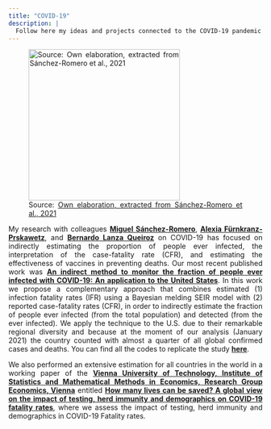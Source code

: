 ```yaml
---
title: "COVID-19"
description: |
  Follow here my ideas and projects connected to the COVID-19 pandemic
---
```


![Source: 
[Own elaboration, extracted from Sánchez-Romero et al., 2021](https://journals.plos.org/plosone/article?id=10.1371/journal.pone.0245845)](covid1.png){width=300}


<style>
body {
text-align: justify}
</style>

My research with colleagues [**Miguel Sánchez-Romero**](https://www.oeaw.ac.at/vid/people/staff/miguel-sanchez-romero), [**Alexia Fürnkranz-Prskawetz**](https://www.oeaw.ac.at/vid/people/staff/alexia-fuernkranz-prskawetz), and [**Bernardo Lanza Queiroz**](https://docentes.face.ufmg.br/lanza/) on COVID-19 has focused on indirectly estimating the proportion of people ever infected, the interpretation of the case-fatality rate (CFR), and estimating the effectiveness of vaccines in preventing deaths. Our most recent published work was [**An indirect method to monitor the fraction of people ever infected with COVID-19: An application to the United States**](https://journals.plos.org/plosone/article?id=10.1371/journal.pone.0245845). In this work we propose a complementary approach that combines estimated (1) infection fatality rates (IFR) using a Bayesian melding SEIR model with (2) reported case-fatality rates (CFR), in order to indirectly estimate the fraction of people ever infected (from the total population) and detected (from the ever infected). We apply the technique to the U.S. due to their remarkable regional diversity and because at the moment of our analysis (January 2021) the country counted with almost a quarter of all global confirmed cases and deaths. You can find all the codes to replicate the study [**here**](https://osf.io/c26p7/).

We also performed an extensive estimation for all countries in the world in a working paper of the [**Vienna University of Technology, Institute of Statistics and Mathematical Methods in Economics, Research Group Economics, Vienna**](https://swm.tuwien.ac.at/) entitled [**How many lives can be saved? A global view on the impact of testing, herd immunity and demographics on COVID-19 fatality rates**](https://www.econstor.eu/handle/10419/218732), where we assess the impact of testing, herd immunity and demographics in COVID-19 Fatality rates.





